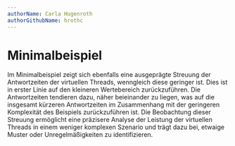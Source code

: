 ```yaml
---
authorName: Carla Hugenroth
authorGithubName: hrothc
---
```



# Minimalbeispiel

Im Minimalbeispiel zeigt sich ebenfalls eine ausgeprägte Streuung der Antwortzeiten der
virtuellen Threads, wenngleich diese geringer ist. Dies ist in erster Linie auf den kleineren
Wertebereich zurückzuführen. Die Antwortzeiten tendieren dazu, näher beieinander zu liegen,
was auf die insgesamt kürzeren Antwortzeiten im Zusammenhang mit der geringeren Komplexität
des Beispiels zurückzuführen ist. Die Beobachtung dieser Streuung ermöglicht eine präzisere
Analyse der Leistung der virtuellen Threads in einem weniger komplexen Szenario und trägt dazu
bei, etwaige Muster oder Unregelmäßigkeiten zu identifizieren.

<ScalableImage
  src="/images/mb_response_time.png"
  alt="Messungen der Antwortzeit innerhalb des Minimalbeispiels ohne Datenbank (Platform Threads vs Virtual Threads)"
  description="Abbildung 1 - Quelle: Eigene Anfertigung"
/>
